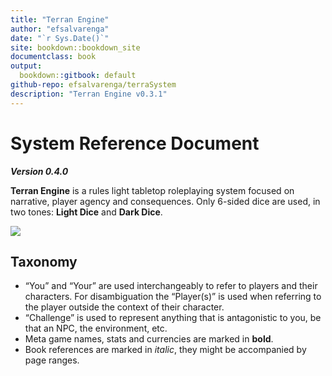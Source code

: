 ```yaml
---
title: "Terran Engine"
author: "efsalvarenga"
date: "`r Sys.Date()`"
site: bookdown::bookdown_site
documentclass: book
output:
  bookdown::gitbook: default
github-repo: efsalvarenga/terraSystem
description: "Terran Engine v0.3.1"
---
```


# System Reference Document {-}
***Version 0.4.0***

**Terran Engine** is a rules light tabletop roleplaying system focused on narrative, player agency and consequences. Only 6-sided dice are used, in two tones: **Light Dice** and **Dark Dice**.

![](https://i.imgur.com/0PMhk3V.png)

## Taxonomy {-}

- "You" and "Your" are used interchangeably to refer to players and their characters. For disambiguation the "Player(s)" is used when referring to the player outside the context of their character.
- "Challenge" is used to represent anything that is antagonistic to you, be that an NPC, the environment, etc.
- Meta game names, stats and currencies are marked in **bold**.
- Book references are marked in *italic*, they might be accompanied by page ranges.
